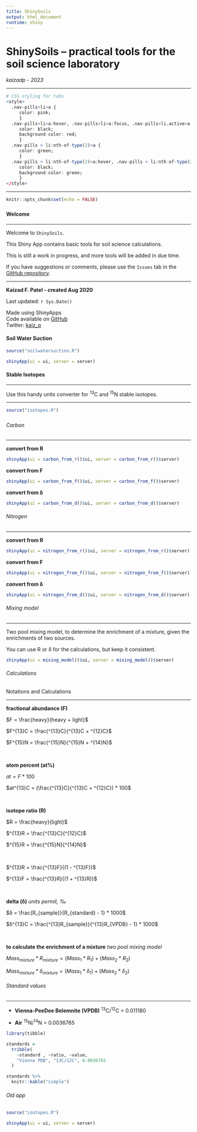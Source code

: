 ```yaml
---
title: ShinySoils
output: html_document
runtime: shiny
---
```


# ShinySoils -- practical tools for the soil science laboratory  

*kaizadp - 2023*

---

<style>
  .nav-pills>li>a {
     color: black;
      background-color: #a0c4ff
     }
  .nav-pills>li>a:hover, .nav-pills>li>a:focus, .nav-pills>li.active>a, .nav-pills>li.active>a:hover, .nav-pills>li.active>a:focus{
     color: white;
     background-color: #023e8a;
     }

</style>


```r
# CSS styling for tabs
<style>
  .nav-pills>li>a {
     color: pink;
     }
  .nav-pills>li>a:hover, .nav-pills>li>a:focus, .nav-pills>li.active>a, .nav-pills>li.active>a:hover, .nav-pills>li.active>a:focus{
     color: black;
     background-color: red;
     }
  .nav-pills > li:nth-of-type(2)>a {
     color: green;
     }
  .nav-pills > li:nth-of-type(2)>a:hover, .nav-pills > li:nth-of-type(2)>a:focus, .nav-pills > li:nth-of-type(2).active>a {
     color: black;
     background-color: green;
     }
</style>
```

---
```r
knitr::opts_chunk$set(echo = FALSE)
```

### {.tabset .tabset-fade .tabset-pills}

#### Welcome

***

Welcome to `ShinySoils`. 

This Shiny App contains basic tools for soil science calculations.

This is still a work in progress, and more tools will be added in due time. 

If you have suggestions or comments, please use the `Issues` tab in the [GitHub repository](https://github.com/kaizadp/shinysoils). 

***

**Kaizad F. Patel - created Aug 2020**  

Last updated: `r Sys.Date()`

Made using ShinyApps  
Code available on [GitHub](https://github.com/kaizadp/shinysoils)  
Twitter: [kaiz_p](https://twitter.com/kaiz_p)



#### Soil Water Suction
```r
source("soilwatersuction.R")

shinyApp(ui = ui, server = server)

```




#### Stable Isotopes

***

Use this handy units converter for ^13^C and ^15^N stable isotopes.

***

```r
source("isotopes.R")
```

##### {.tabset .tabset-fade .tabset-pills }

###### Carbon


***

<div class = "row">
  
<div class = "col-md-4">

**convert from R**

```r
shinyApp(ui = carbon_from_r()$ui, server = carbon_from_r()$server)
```

</div>
  
<div class = "col-md-4">

**convert from F**

```r
shinyApp(ui = carbon_from_f()$ui, server = carbon_from_f()$server)
```
</div>

  
<div class = "col-md-4">

**convert from δ**

```r
shinyApp(ui = carbon_from_d()$ui, server = carbon_from_d()$server)
```

</div>
</div>



###### Nitrogen

***

<div class = "row">
  
<div class = "col-md-4">

**convert from R**

```r
shinyApp(ui = nitrogen_from_r()$ui, server = nitrogen_from_r()$server)
```

</div>
  
<div class = "col-md-4">

**convert from F**

```r
shinyApp(ui = nitrogen_from_f()$ui, server = nitrogen_from_f()$server)
```
</div>

  
<div class = "col-md-4">

**convert from δ**

```r
shinyApp(ui = nitrogen_from_d()$ui, server = nitrogen_from_d()$server)
```

</div>
</div>

###### Mixing model

***

Two pool mixing model, to determine the enrichment of a mixture, given the enrichments of two sources.

You can use R or δ for the calculations, but keep it consistent.

```r
shinyApp(ui = mixing_model()$ui, server = mixing_model()$server)
```

###### Calculations

Notations and Calculations

***

**fractional abundance (F)**

$F = \frac{heavy}{heavy + light}$

$F^{13}C = \frac{^{13}C}{^{13}C + ^{12}C}$

$F^{15}N = \frac{^{15}N}{^{15}N + ^{14}N}$

<br>


**atom percent (at%)**

$at = F * 100$

$at^{13}C = (\frac{^{13}C}{^{13}C + ^{12}C}) * 100$

<br>


**isotope ratio (R)**

$R = \frac{heavy}{light}$

$^{13}R = \frac{^{13}C}{^{12}C}$

$^{15}R = \frac{^{15}N}{^{14}N}$

<br>


$^{13}R = \frac{^{13}F}{(1 - ^{13}F)}$

$^{13}F = \frac{^{13}R}{(1 + ^{13}R)}$

<br>


**delta (δ)** *units permil, ‰*

$δ = \frac{R_{sample}}{R_{standard} - 1} * 1000$

$δ^{13}C = \frac{^{13}R_{sample}}{^{13}R_{VPDB} - 1} * 1000$

<br>


**to calculate the enrichment of a mixture** *two pool mixing model*

$Mass_{mixture} * R_{mixture} = (Mass_1 * R_1) + (Mass_2 * R_2)$

$Mass_{mixture} * δ_{mixture} = (Mass_1 * δ_1) + (Mass_2 * δ_2)$





###### Standard values

***

- **Vienna-PeeDee Belemnite (VPDB)** ^13^C/^12^C = 0.011180


- **Air** ^15^N/^14^N = 0.0036765


```r
library(tibble)

standards = 
  tribble(
    ~standard , ~ratio, ~value,
    "Vienna PDB", "13C/12C", 0.0036765
  )

standards %>%
  knitr::kable("simple")
```




###### Old app


```r
source("isotopes.R")

shinyApp(ui = ui, server = server)
```



